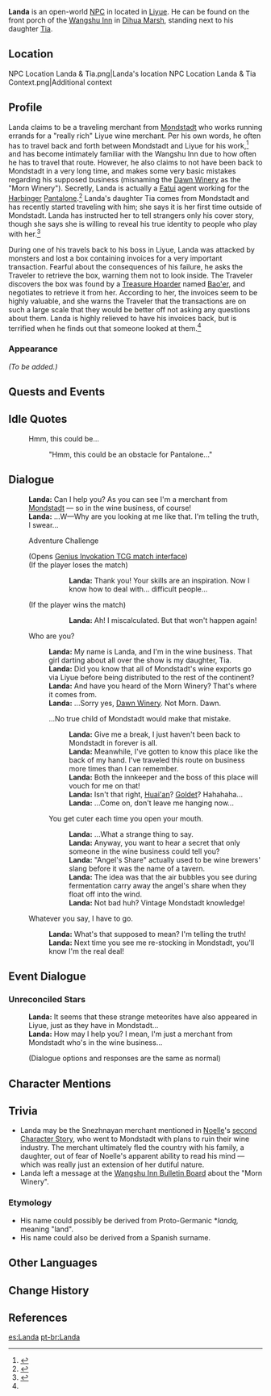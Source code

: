 {{Meta
<!-- REMOVE THIS TEMPLATE AFTER ADDING MISSING INFO -->
|missing_NPC_profile  = yes
}}
{{Character Infobox
|image            = NPC Landa.png
|region           = Mondstadt
|location         = Liyue
|affiliation      = Fatui
|title            = Traveling Merchant
|child            = Tia
|type             = Open-World NPC
|voiceEN          = [https://www.skylarvo.com/ Skylar Silverlake]<ref name="Skylar Silverlake">Skylar Silverlake: [https://www.skylarvo.com/2020/11/28/11-11-2020/ EN VA's Website]</ref>
}}
'''Landa''' is an open-world [[NPC]] in located in [[Liyue]]. He can be found on the front porch of the [[Wangshu Inn]] in [[Dihua Marsh]], standing next to his daughter [[Tia]].

==Location==
<gallery>
NPC Location Landa & Tia.png|Landa's location
NPC Location Landa & Tia Context.png|Additional context
</gallery>

==Profile==
<!-- detailed story/lore information goes here -->
Landa claims to be a traveling merchant from [[Mondstadt]] who works running errands for a "really rich" Liyue wine merchant. Per his own words, he often has to travel back and forth between Mondstadt and Liyue for his work,<ref name="bigbusiness">{{Ref/Quest|Big Business}}</ref> and has become intimately familiar with the Wangshu Inn due to how often he has to travel that route. However, he also claims to not have been back to Mondstadt in a very long time, and makes some very basic mistakes regarding his supposed business (misnaming the [[Dawn Winery]] as the "Morn Winery"). Secretly, Landa is actually a [[Fatui]] agent working for the [[Eleven Fatui Harbingers|Harbinger]] [[Pantalone]].<ref>{{Ref/NPC|Landa|idle=1}}</ref> Landa's daughter Tia comes from Mondstadt and has recently started traveling with him; she says it is her first time outside of Mondstadt. Landa has instructed her to tell strangers only his cover story, though she says she is willing to reveal his true identity to people who play with her.<ref>{{Ref/NPC|Tia}}</ref>

During one of his travels back to his boss in Liyue, Landa was attacked by monsters and lost a box containing invoices for a very important transaction. Fearful about the consequences of his failure, he asks the Traveler to retrieve the box, warning them not to look inside. The Traveler discovers the box was found by a [[Treasure Hoarders|Treasure Hoarder]] named [[Bao'er]], and negotiates to retrieve it from her. According to her, the invoices seem to be highly valuable, and she warns the Traveler that the transactions are on such a large scale that they would be better off not asking any questions about them. Landa is highly relieved to have his invoices back, but is terrified when he finds out that someone looked at them.<ref name="bigbusiness"/>

===Appearance===
''(To be added.)''

==Quests and Events==
{{Quests and Events}}

==Idle Quotes==
{{Dialogue Start}}
: {{DIcon|Idle}} Hmm, this could be...
:: {{A|VO Landa 01.ogg}} "Hmm, this could be an obstacle for Pantalone..."
{{Dialogue End}}

==Dialogue==
{{Dialogue Start}}
:'''Landa:''' Can I help you? As you can see I'm a merchant from [[Mondstadt]] &mdash; so in the wine business, of course!
:'''Landa:''' ...W&mdash;Why are you looking at me like that. I'm telling the truth, I swear...
:{{DIcon|TCG}} Adventure Challenge
:;(Opens [[Genius Invokation TCG/Stage/Landa/Monstrous Omen|Genius Invokation TCG match interface]])
:;(If the player loses the match)
:::'''Landa:''' Thank you! Your skills are an inspiration. Now I know how to deal with... difficult people...
:;(If the player wins the match)
:::'''Landa:''' Ah! I miscalculated. But that won't happen again!
:{{DIcon}} Who are you?
::'''Landa:''' My name is Landa, and I'm in the wine business. That girl darting about all over the show is my daughter, Tia.
::'''Landa:''' Did you know that all of Mondstadt's wine exports go via Liyue before being distributed to the rest of the continent?
::'''Landa:''' And have you heard of the Morn Winery? That's where it comes from.
::'''Landa:''' ...Sorry yes, [[Dawn Winery]]. Not Morn. Dawn.
::{{DIcon}} ...No true child of Mondstadt would make that mistake.
:::'''Landa:''' Give me a break, I just haven't been back to Mondstadt in forever is all.
:::'''Landa:''' Meanwhile, I've gotten to know this place like the back of my hand. I've traveled this route on business more times than I can remember.
:::'''Landa:''' Both the innkeeper and the boss of this place will vouch for me on that!
:::'''Landa:''' Isn't that right, [[Huai'an]]? [[Verr Goldet|Goldet]]? Hahahaha...
:::'''Landa:''' ...Come on, don't leave me hanging now...
::{{DIcon}} You get cuter each time you open your mouth.
:::'''Landa:''' ...What a strange thing to say.
:::'''Landa:''' Anyway, you want to hear a secret that only someone in the wine business could tell you?
:::'''Landa:''' "Angel's Share" actually used to be wine brewers' slang before it was the name of a tavern.
:::'''Landa:''' The idea was that the air bubbles you see during fermentation carry away the angel's share when they float off into the wind.
:::'''Landa:''' Not bad huh? Vintage Mondstadt knowledge!
:{{DIcon}} Whatever you say, I have to go.
::'''Landa:''' What's that supposed to mean? I'm telling the truth!
::'''Landa:''' Next time you see me re-stocking in Mondstadt, you'll know I'm the real deal!
{{Dialogue End}}

==Event Dialogue==
===Unreconciled Stars===
{{Dialogue Start}}
:'''Landa:''' It seems that these strange meteorites have also appeared in Liyue, just as they have in Mondstadt...
:'''Landa:''' How may I help you? I mean, I'm just a merchant from Mondstadt who's in the wine business...
:;(Dialogue options and responses are the same as normal)
{{Dialogue End}}

==Character Mentions==
{{Character Mentions}}

==Trivia==
* Landa may be the Snezhnayan merchant mentioned in [[Noelle]]'s [[Noelle/Lore#Character Story 2|second Character Story]], who went to Mondstadt with plans to ruin their wine industry. The merchant ultimately fled the country with his family, a daughter, out of fear of Noelle's apparent ability to read his mind &mdash; which was really just an extension of her dutiful nature.
* Landa left a message at the [[Wangshu Inn Bulletin Board]] about the "Morn Winery".

===Etymology===
* His name could possibly be derived from Proto-Germanic *''landą,'' meaning "land".
* His name could also be derived from a Spanish surname.

==Other Languages==
{{Other Languages
|default_hidden = 1
|en      = Landa
|zhs     = 兰达
|zhs_rm  = Lándá
|zht     = 蘭達
|zht_rm  = Lándá
|ja      = ランダ
|ja_rm   = Randa
|ko      = 란다
|es      = Landa
|fr      = Landa
|ru      = Ланда
|th      = Landa
|vi      = Landa
|de      = Landa
|id      = Landa
|pt      = Landa
|tr      = Landa
|it      = Landa
}}

==Change History==
{{Change History|1.0}}

==References==
{{Reflist}}

[[es:Landa]]
[[pt-br:Landa]]